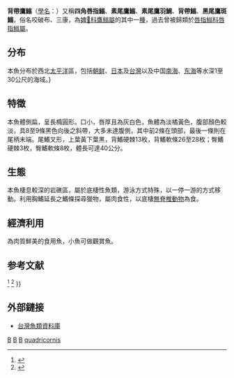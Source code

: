 {{CJK-New-Char|4C75|ver=A}}
{{Speciesbox
| taxon = Goniistius quadricornis
| image=YudachiTHya.jpg
| status = NE
| status system = iucn3.1
| authority = ([[阿尔伯特·甘瑟|Günther]], 1860)
| synonyms ref ={{r|fishbase1}}
| synonyms ={{genus list
|Cheilodactylus quadricornis |Günther, 1860
|Chilodactylus quadricornis |Günther, 1860（異拼名）
}}
}}
'''背帶鷹䱵'''（[[學名|學名]]：{{lang|la|''Goniistius quadricornis''}}）又稱'''四角唇指䱵'''、'''素尾鷹䱵'''、'''素尾鷹羽鯛'''、'''背帶䱵'''、'''黑尾鷹斑䱵'''，俗名咬破布、三康，為[[婢𮬢科|婢𮬢科]][[鷹䱵屬|鷹䱵屬]]的其中一[[種|種]]，過去曾被歸類於[[唇指䱵科|唇指䱵科]][[唇指䱵屬|唇指䱵屬]]。{{r|fishbase1|fishbase|觀|TaiBNET|id7974}}

==分布==
本魚分布於西北[[太平洋|太平洋]]區，包括[[朝鲜|朝鲜]]、[[日本|日本]]及[[台灣|台灣]]以及中国[[南海|南海]]、[[东海|东海]]等水深1至30公尺的海域。{{r|fishbase1|fishbase|觀|TaiBNET|id7974}}}

==特徵==
本魚體側扁，呈長橢圓形。口小，唇厚且為灰白色，魚體為淡橘黃色，腹部顏色較淡，具8至9條黑色向後之斜帶，大多未達腹側，其中前2條在頭部，最後一條則在尾柄末端。尾鰭叉形，上葉黃下葉黑，背鰭硬棘13枚，背鰭軟條26至28枚；臀鰭硬棘3枚，臀鰭軟條8枚，體長可達40公分。{{r|觀|TaiBNET}}

==生態==
本魚棲息較深的岩礁區，屬於底棲性魚類，游泳方式特殊，以一停一游的方式移動。利用胸鰭延長之鰭條探尋獵物，屬肉食性，以底棲[[無脊椎動物|無脊椎動物]]為食。{{r|觀|TaiBNET}}

==經濟利用==
為肉質鮮美的食用魚，小魚可做觀賞魚。{{r|觀|TaiBNET}}

==参考文献==
{{reflist|refs=
<ref name=fishbase>{{FishBase|genus=Goniistius |species=quadricornis |year=2022|month=5}}</ref>
<ref name=fishbase1>{{FishBase family|family=Latridae |year=2022|month=5}}</ref>
<ref name="觀">{{ cite book | title = 觀賞魚圖鑑 | publisher = 貓頭鷹出版社 | date = 1996年6月 }}</ref>
<ref name=TaiBNET>{{TaiBNET| zh=四角唇指䱵 | id=381619 | binomial=Cheilodactylus quadricornis | authority=Gunther, 1860 | var= | accessdate=2013-01-24}}</ref>
<ref name=id7974>{{cite web| url =http://www.bioinfo.cn/db05/BjdwSpecies.php?action=view&id=7974| title =素尾鹰䱵| work =《中国动物物种编目数据库》| publisher =中国科学院微生物研究所| author =中国科学院动物研究所| accessdate =2009-04-16| deadurl =yes| archiveurl =https://web.archive.org/web/20160305100924/http://www.bioinfo.cn/db05/BjdwSpecies.php?action=view&id=7974| archivedate =2016-03-05}}</ref>
}}

==外部鏈接==
*[http://fishdb.sinica.edu.tw/ 台灣魚類資料庫] {{Wayback|url=http://fishdb.sinica.edu.tw/ |date=20160304193340 }}

{{taxonbar}}
[[Category:_1860年描述的鱼类|B]]
[[Category:食用鱼|B]]
[[Category:觀賞魚|B]]
[[Category:鷹䱵屬|quadricornis]]